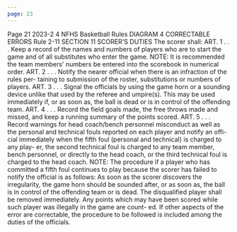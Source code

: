 ```yaml
---
page: 23
---
```


Page 21 2023-2 4 NFHS Basketball Rules DIAGRAM 4 CORRECTABLE ERRORS Rule 2-11 SECTION 11 SCORER'S DUTIES The scorer shall: ART. 1 . . . Keep a record of the names and numbers of players who are to start the game and of all substitutes who enter the game. NOTE: It is recommended the team members' numbers be entered into the scorebook in numerical order. ART. 2 . . . Notify the nearer official when there is an infraction of the rules per- taining to submission of the roster, substitutions or numbers of players. ART. 3 . . . Signal the officials by using the game horn or a sounding device unlike that used by the referee and umpire(s). This may be used immediately if, or as soon as, the ball is dead or is in control of the offending team. ART. 4 . . . Record the field goals made, the free throws made and missed, and keep a running summary of the points scored. ART. 5 . . . Record warnings for head coach/bench personnel misconduct as well as the personal and technical fouls reported on each player and notify an offi- cial immediately when the fifth foul (personal and technical) is charged to any play- er, the second technical foul is charged to any team member, bench personnel, or directly to the head coach, or the third technical foul is charged to the head coach. NOTE: The procedure if a player who has committed a fifth foul continues to play because the scorer has failed to notify the official is as follows: As soon as the scorer discovers the irregularity, the game horn should be sounded after, or as soon as, the ball is in control of the offending team or is dead. The disqualified player shall be removed immediately. Any points which may have been scored while such player was illegally in the game are count- ed. If other aspects of the error are correctable, the procedure to be followed is included among the duties of the officials.